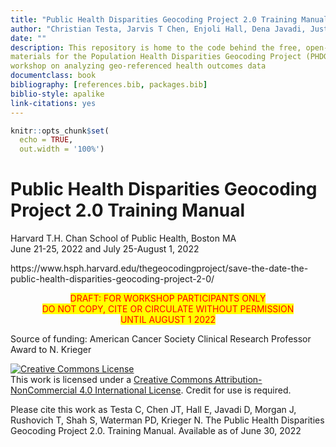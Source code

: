 ```yaml
---
title: "Public Health Disparities Geocoding Project 2.0 Training Manual"
author: "Christian Testa, Jarvis T Chen, Enjoli Hall, Dena Javadi, Justin Morgan, Tamara Rushovich,  Sudipta (Shu) Shah, Pamela D Waterman, Nancy Krieger"
date: ""
description: This repository is home to the code behind the free, open-access, online training
materials for the Population Health Disparities Geocoding Project (PHDGP) 2.0
workshop on analyzing geo-referenced health outcomes data
documentclass: book
bibliography: [references.bib, packages.bib]
biblio-style: apalike
link-citations: yes
---
```


```r
knitr::opts_chunk$set(
  echo = TRUE,
  out.width = '100%')
```

# Public Health Disparities Geocoding Project 2.0 Training Manual {-}

Harvard T.H. Chan School of Public Health, Boston MA <br>
June 21-25, 2022 and July 25-August 1, 2022

https://www.hsph.harvard.edu/thegeocodingproject/save-the-date-the-public-health-disparities-geocoding-project-2-0/

<center>
<mark>
<span style='color:red'>
DRAFT: FOR WORKSHOP PARTICIPANTS ONLY <br>
DO NOT COPY, CITE OR CIRCULATE WITHOUT PERMISSION <br>
UNTIL AUGUST 1 2022
</span>
</mark>
</center>

Source of funding: American Cancer Society Clinical Research Professor Award to N. Krieger

<a rel="license" href="http://creativecommons.org/licenses/by-nc/4.0/"><img alt="Creative Commons License" style="border-width:0" src="https://i.creativecommons.org/l/by-nc/4.0/88x31.png" /></a><br />This work is licensed under a <a rel="license" href="http://creativecommons.org/licenses/by-nc/4.0/">Creative Commons Attribution-NonCommercial 4.0 International License</a>. Credit for use is required. 

Please cite this work as Testa C, Chen JT, Hall E, Javadi D, Morgan J, Rushovich T,  Shah S, Waterman PD, Krieger N. The Public Health Disparities Geocoding Project 2.0. Training Manual. Available as of June 30, 2022

